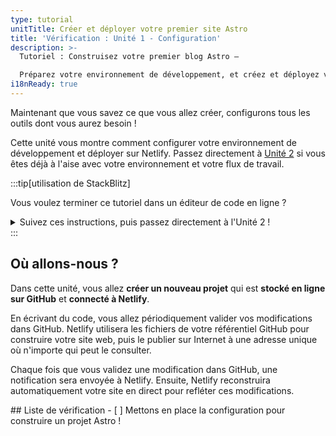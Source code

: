 ```yaml
---
type: tutorial
unitTitle: Créer et déployer votre premier site Astro
title: 'Vérification : Unité 1 - Configuration'
description: >-
  Tutoriel : Construisez votre premier blog Astro —

  Préparez votre environnement de développement, et créez et déployez votre premier site Astro.
i18nReady: true
---
```




Maintenant que vous savez ce que vous allez créer, configurons tous les outils dont vous aurez besoin !

Cette unité vous montre comment configurer votre environnement de développement et déployer sur Netlify. Passez directement à [Unité 2](/fr/tutorial/2-pages/) si vous êtes déjà à l'aise avec votre environnement et votre flux de travail.

:::tip[utilisation de StackBlitz]

Vous voulez terminer ce tutoriel dans un éditeur de code en ligne ?
<details>
<summary>Suivez ces instructions, puis passez directement à l'Unité 2 !</summary>

**Configurer StackBlitz**
1. Rendez-vous sur [astro.new](https://astro.new) et cliquez sur le bouton pour ouvrir le modèle "Projet vide" dans StackBlitz.

2. Cliquez sur "Se connecter" en haut à droite pour vous connecter avec vos identifiants GitHub.

3. En haut à gauche de la fenêtre d'édition StackBlitz, cliquez sur "fork" le modèle (enregistrez-le sur votre tableau de bord de compte).

4. Attendez que le projet se charge, et vous verrez un aperçu en direct du modèle de "Projet vide".

**Effectuer un changement**

Dans le volet des fichiers, vous devriez voir `src/pages/index.astro`. Cliquez pour l'ouvrir, et suivez [Écrivez votre première ligne Astro](/fr/tutorial/1-setup/3/) pour effectuer un changement sur ce fichier.

**Créer un référentiel GitHub**

1. Appuyez sur le bouton <kbd>Connecter le référentiel</kbd> en haut de votre liste de fichiers, saisissez un nouveau nom pour votre référentiel, et cliquez sur <kbd>Créer un référentiel et pousser</kbd>.

2. Lorsque vous avez des modifications à valider dans GitHub, un bouton "Commit" apparaîtra en haut à gauche de votre espace de travail. En cliquant dessus, vous pourrez saisir un message de validation et mettre à jour votre référentiel.

**Déployer votre site**

Si vous souhaitez déployer sur Netlify, passez à [Déployer votre site sur le web](/fr/tutorial/1-setup/5/).
Sinon, passez à [Unité 2](/fr/tutorial/2-pages/) pour commencer à construire avec Astro !

</details>
:::

## Où allons-nous ?

Dans cette unité, vous allez **créer un nouveau projet** qui est **stocké en ligne sur GitHub** et **connecté à Netlify**.

En écrivant du code, vous allez périodiquement valider vos modifications dans GitHub. Netlify utilisera les fichiers de votre référentiel GitHub pour construire votre site web, puis le publier sur Internet à une adresse unique où n'importe qui peut le consulter.

Chaque fois que vous validez une modification dans GitHub, une notification sera envoyée à Netlify. Ensuite, Netlify reconstruira automatiquement votre site en direct pour refléter ces modifications.



<Box icon="check-list">
## Liste de vérification

<Checklist>
- [ ] Mettons en place la configuration pour construire un projet Astro !
</Checklist>
</Box>
